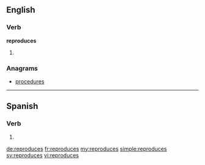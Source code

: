 ==English==

===Verb===
'''reproduces'''

# {{en-third-person singular of|reproduce}}

===Anagrams===
* [[procedures#English|procedures]]

----

==Spanish==

===Verb===
{{es-verb-form|reproducir}}

# {{es-verb form of|ending=ir|mood=indicative|tense=present|pers=2|formal=no|number=singular|reproducir}}

[[de:reproduces]]
[[fr:reproduces]]
[[my:reproduces]]
[[simple:reproduces]]
[[sv:reproduces]]
[[vi:reproduces]]